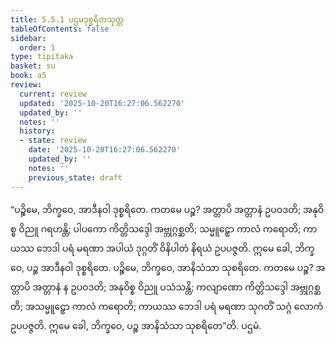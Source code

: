 ```yaml
---
title: 5.5.1 ပဌမဒုစ္စရိတသုတ္တ
tableOfContents: false
sidebar:
  order: 1
type: tipitaka
basket: su
book: a5
review:
  current: review
  updated: '2025-10-20T16:27:06.562270'
  updated_by: ''
  notes: ''
  history:
  - state: review
    date: '2025-10-20T16:27:06.562270'
    updated_by: ''
    notes: ''
    previous_state: draft
---
```



<DynamicBreadcrumb />


<ReviewStatus review={frontmatter.review} showDetails={true} />

<HypothesisAnnotation frontmatter={frontmatter} />

<Division number="241" book="a5" e="ch" v="16" p="233">

<Paragraph number="1318" book="a5">
“ပဉ္စိမေ, ဘိက္ခဝေ, အာဒီနဝါ ဒုစ္စရိတေ. ကတမေ ပဉ္စ? အတ္တာပိ အတ္တာနံ ဥပဝဒတိ; အနုဝိစ္စ ဝိညူ ဂရဟန္တိ; ပါပကော ကိတ္တိသဒ္ဒေါ အဗ္ဘုဂ္ဂစ္ဆတိ; သမ္မူဠှော ကာလံ ကရောတိ; ကာယဿ ဘေဒါ ပရံ မရဏာ အပါယံ ဒုဂ္ဂတိံ ဝိနိပါတံ နိရယံ ဥပပဇ္ဇတိ. ဣမေ ခေါ, ဘိက္ခဝေ, ပဉ္စ အာဒီနဝါ ဒုစ္စရိတေ.
</Paragraph>

<Paragraph number="1319" book="a5">
ပဉ္စိမေ, ဘိက္ခဝေ, အာနိသံသာ သုစရိတေ. ကတမေ ပဉ္စ? အတ္တာပိ အတ္တာနံ န ဥပဝဒတိ; အနုဝိစ္စ ဝိညူ ပသံသန္တိ; ကလျာဏော ကိတ္တိသဒ္ဒေါ အဗ္ဘုဂ္ဂစ္ဆတိ; အသမ္မူဠှော ကာလံ ကရောတိ; ကာယဿ ဘေဒါ ပရံ မရဏာ သုဂတိံ သဂ္ဂံ လောကံ ဥပပဇ္ဇတိ. ဣမေ ခေါ, ဘိက္ခဝေ, ပဉ္စ အာနိသံသာ သုစရိတေ”တိ.

</Paragraph>
</Division>

<Paragraph number="1320" type="center" book="a5">
ပဌမံ.
</Paragraph>